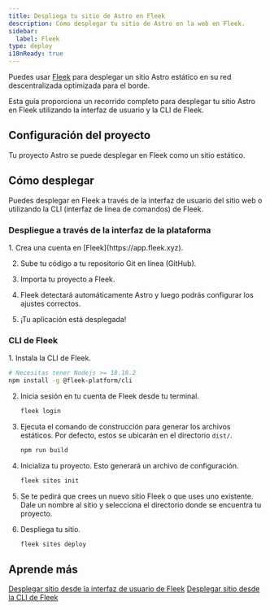 ```yaml
---
title: Despliega tu sitio de Astro en Fleek
description: Cómo desplegar tu sitio de Astro en la web en Fleek.
sidebar:
  label: Fleek
type: deploy
i18nReady: true
---
```



Puedes usar [Fleek](http://fleek.xyz/) para desplegar un sitio Astro estático en su red descentralizada optimizada para el borde.

Esta guía proporciona un recorrido completo para desplegar tu sitio Astro en Fleek utilizando la interfaz de usuario y la CLI de Fleek.

## Configuración del proyecto

Tu proyecto Astro se puede desplegar en Fleek como un sitio estático.

## Cómo desplegar

Puedes desplegar en Fleek a través de la interfaz de usuario del sitio web o utilizando la CLI (interfaz de línea de comandos) de Fleek.

### Despliegue a través de la interfaz de la plataforma

<Steps>
1. Crea una cuenta en [Fleek](https://app.fleek.xyz).

2. Sube tu código a tu repositorio Git en línea (GitHub).

3. Importa tu proyecto a Fleek.

4. Fleek detectará automáticamente Astro y luego podrás configurar los ajustes correctos.

5. ¡Tu aplicación está desplegada!
   </Steps>

### CLI de Fleek

<Steps>
1. Instala la CLI de Fleek.

```bash
# Necesitas tener Nodejs >= 18.18.2
npm install -g @fleek-platform/cli
```

2. Inicia sesión en tu cuenta de Fleek desde tu terminal.

   ```bash
   fleek login
   ```

3. Ejecuta el comando de construcción para generar los archivos estáticos. Por defecto, estos se ubicarán en el directorio `dist/`.

   ```bash
   npm run build
   ```

4. Inicializa tu proyecto. Esto generará un archivo de configuración.

   ```bash
   fleek sites init
   ```

5. Se te pedirá que crees un nuevo sitio Fleek o que uses uno existente. Dale un nombre al sitio y selecciona el directorio donde se encuentra tu proyecto.

6. Despliega tu sitio.

   ```bash
   fleek sites deploy
   ```

</Steps>

## Aprende más

<ReadMore>[Desplegar sitio desde la interfaz de usuario de Fleek](https://fleek.xyz/docs/platform/deployments/)</ReadMore>
<ReadMore>[Desplegar sitio desde la CLI de Fleek](https://fleek.xyz/docs/cli/hosting/)</ReadMore>
